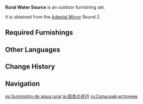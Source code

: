 {{Furnishing Infobox
|id             = 350027
|image          = Furnishing Set Rural Water Source Display.png
|description    = A well that sticks close to a tree. The tree grows lushly, showing that the water is clean and that those who came hither may draw and drink without fear.
|category       = Outdoor Set
|subcategory    = Set
|quality        = 4
|adeptal_energy = 120
|load           = 440
|blueprint      = Adeptal Mirror
|adeptal mirror = 2
}}
'''Rural Water Source''' is an outdoor furnishing set.

It is obtained from the [[Adeptal Mirror]] Round 2.

==Required Furnishings==
{{Recipe
|type = Furnishing Set
|"Green Fountain" = 2
|Roofed Well: For Purity = 1
|"The Color of the Wind" = 1
|sort = "Green Fountain";Roofed Well: For Purity;"The Color of the Wind"
|yield = 0
}}

==Other Languages==
{{Other Languages
|en      = Rural Water Source
|zhs     = 乡野的水源
|zhs_rm  = Xiāng Yě de Shuǐyuán
|zht     = 鄉野的水源
|zht_rm  = Xiāng Yě de Shuǐyuán
|zh_tl   = Countryside Water Source
|ja      = 田舎の井戸
|ja_rm   = Inaka no Ido
|ja_tl   = Countryside Water Well
|ko      = 초야의 수원지
|ko_rm   = Choya-ui Suwonji
|ko_tl   = Gathering Ground in a Seclusion
|es      = Suministro de agua rural
|es_tl   = Rural Water Supply
|fr      = Source rurale
|fr_tl   = Rural Source
|ru      = Сельский источник
|ru_tl   = Rural Source
|th      = แหล่งน้ำในชนบท
|th_rm   = 
|th_tl   = 
|vi      = Nguồn Nước Thôn Quê
|vi_tl   = 
|de      = Ländliche Wasserquelle
|de_tl   = Rural Water Source
|id      = Sumber Air Pedesaan
|id_tl   = Rural Water Source
|pt      = Fonte de Água Rural
|pt_tl   = Rural Water Source
|tr      = Köy Pınarı
|tr_tl   = 
|it      = Sorgente d'acqua rurale
|it_tl   = 
}}

==Change History==
{{Change History|1.5}}

==Navigation==
{{Furnishing Navbox/Sets|type=regular}}

[[es:Suministro de agua rural]]
[[ja:田舎の井戸]]
[[ru:Сельский источник]]